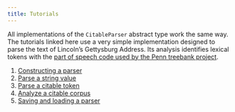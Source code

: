 ```yaml
---
title: Tutorials
---
```



All implementations of the `CitableParser` abstract type work the same way. The tutorials linked here use a very simple implementation designed to parse the text of Lincoln's Gettysburg Address. Its analysis identifies lexical tokens with the [part of speech code used by the Penn treebank project](https://www.ling.upenn.edu/courses/Fall_2003/ling001/penn_treebank_pos.html).



1. [Constructing a parser](./parsers.qmd)
1. [Parse a string value](./parsing.qmd)
2. [Parse a citable token](./parsecitable.qmd)
3. [Analyze a citable corpus](./corpus.qmd)
4. [Saving and loading a parser](./serialization.qmd)




